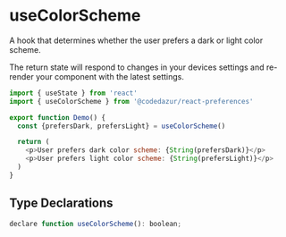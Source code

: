 # useColorScheme

A hook that determines whether the user prefers a dark or light color scheme. 

The return state will respond to changes in your devices settings and re-render your 
component with the latest settings.

```js
import { useState } from 'react'
import { useColorScheme } from '@codedazur/react-preferences'

export function Demo() {
  const {prefersDark, prefersLight} = useColorScheme()

  return (
    <p>User prefers dark color scheme: {String(prefersDark)}</p>
    <p>User prefers light color scheme: {String(prefersLight)}</p>
  )
}
```

## Type Declarations

```js
declare function useColorScheme(): boolean;
````

